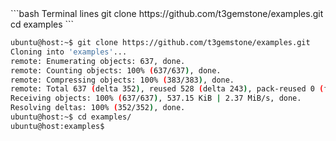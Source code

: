 <CodeGroup>
  ```bash Terminal lines
  git clone https://github.com/t3gemstone/examples.git
  cd examples
  ```

  ```bash Output lines
  ubuntu@host:~$ git clone https://github.com/t3gemstone/examples.git
  Cloning into 'examples'...
  remote: Enumerating objects: 637, done.
  remote: Counting objects: 100% (637/637), done.
  remote: Compressing objects: 100% (383/383), done.
  remote: Total 637 (delta 352), reused 528 (delta 243), pack-reused 0 (from 0)
  Receiving objects: 100% (637/637), 537.15 KiB | 2.37 MiB/s, done.
  Resolving deltas: 100% (352/352), done.
  ubuntu@host:~$ cd examples/
  ubuntu@host:examples$ 
  ```
</CodeGroup>
